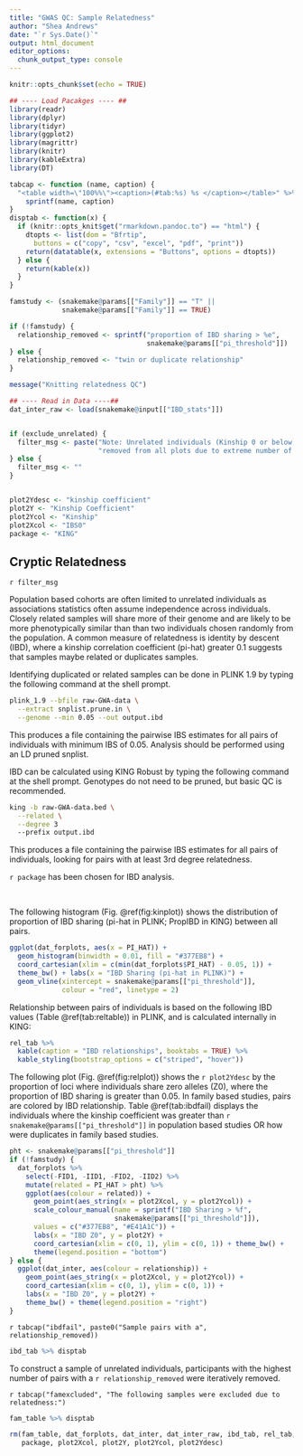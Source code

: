 ```yaml
---
title: "GWAS QC: Sample Relatedness"
author: "Shea Andrews"
date: "`r Sys.Date()`"
output: html_document
editor_options:
  chunk_output_type: console
---
```


```r
knitr::opts_chunk$set(echo = TRUE)

## ---- Load Pacakges ---- ##
library(readr)
library(dplyr)
library(tidyr)
library(ggplot2)
library(magrittr)
library(knitr)
library(kableExtra)
library(DT)

tabcap <- function (name, caption) {
  "<table width=\"100%%\"><caption>(#tab:%s) %s </caption></table>" %>%
    sprintf(name, caption)
}
disptab <- function(x) {
  if (knitr::opts_knit$get("rmarkdown.pandoc.to") == "html") {
    dtopts <- list(dom = "Bfrtip",
      buttons = c("copy", "csv", "excel", "pdf", "print"))
    return(datatable(x, extensions = "Buttons", options = dtopts))
  } else {
    return(kable(x))
  }
}

famstudy <- (snakemake@params[["Family"]] == "T" ||
             snakemake@params[["Family"]] == TRUE)

if (!famstudy) {
  relationship_removed <- sprintf("proportion of IBD sharing > %e",
                                  snakemake@params[["pi_threshold"]])
} else {
  relationship_removed <- "twin or duplicate relationship"
}

message("Knitting relatedness QC")
```

```r
## ---- Read in Data ----##
dat_inter_raw <- load(snakemake@input[["IBD_stats"]])


if (exclude_unrelated) {
  filter_msg <- paste("Note: Unrelated individuals (Kinship 0 or below)",
                      "removed from all plots due to extreme number of pairs.")
} else {
  filter_msg <- ""
}


plot2Ydesc <- "kinship coefficient"
plot2Y <- "Kinship Coefficient"
plot2Ycol <- "Kinship"
plot2Xcol <- "IBS0"
package <- "KING"

```

## Cryptic Relatedness

`r filter_msg`

Population based cohorts are often limited to unrelated individuals as associations statistics often assume independence across individuals. Closely related samples will share more of their genome and are likely to be more phenotypically similar than than two individuals chosen randomly from the population. A common measure of relatedness is identity by descent (IBD), where a kinship correlation coefficient (pi-hat) greater 0.1 suggests that samples maybe related or duplicates samples.

Identifying duplicated or related samples can be done in PLINK 1.9 by typing the following command at the shell prompt.

```bash
plink_1.9 --bfile raw-GWA-data \
  --extract snplist.prune.in \
  --genome --min 0.05 --out output.ibd
```

This produces a file containing the pairwise IBS estimates for all pairs of individuals with minimum IBS of 0.05. Analysis should be performed using an LD pruned snplist.

IBD can be calculated using KING Robust by typing the following command at the shell prompt. Genotypes do not need to be pruned, but basic QC is recommended.

```bash
king -b raw-GWA-data.bed \
  --related \
  --degree 3
  --prefix output.ibd
```

This produces a file containing the pairwise IBS estimates for all pairs of individuals, looking for pairs with at least 3rd degree relatedness.

`r package` has been chosen for IBD analysis.

<br>

The following histogram (Fig. \@ref(fig:kinplot)) shows the distribution of proportion of IBD sharing (pi-hat in PLINK; PropIBD in KING) between all pairs.

```r
ggplot(dat_forplots, aes(x = PI_HAT)) +
  geom_histogram(binwidth = 0.01, fill = "#377EB8") +
  coord_cartesian(xlim = c(min(dat_forplots$PI_HAT) - 0.05, 1)) +
  theme_bw() + labs(x = "IBD Sharing (pi-hat in PLINK)") +
  geom_vline(xintercept = snakemake@params[["pi_threshold"]],
             colour = "red", linetype = 2)

```

Relationship between pairs of individuals is based on the following IBD values (Table \@ref(tab:reltable)) in PLINK, and is calculated internally in KING:

```r
rel_tab %>%
  kable(caption = "IBD relationships", booktabs = TRUE) %>%
  kable_styling(bootstrap_options = c("striped", "hover"))
```


The following plot (Fig. \@ref(fig:relplot)) shows the `r plot2Ydesc` by the proportion of loci where individuals share zero alleles (Z0), where the proportion of IBD sharing is greater than 0.05. In family based studies, pairs are colored by IBD relationship. Table \@ref(tab:ibdfail) displays the individuals where the kinship coefficient was greater than `r snakemake@params[["pi_threshold"]]` in population based studies OR how were duplicates in family based studies.

```r

pht <- snakemake@params[["pi_threshold"]]
if (!famstudy) {
  dat_forplots %>%
    select(-FID1, -IID1, -FID2, -IID2) %>%
    mutate(related = PI_HAT > pht) %>%
    ggplot(aes(colour = related)) +
      geom_point(aes_string(x = plot2Xcol, y = plot2Ycol)) +
      scale_colour_manual(name = sprintf("IBD Sharing > %f",
                          snakemake@params[["pi_threshold"]]),
      values = c("#377EB8", "#E41A1C")) +
      labs(x = "IBD Z0", y = plot2Y) +
      coord_cartesian(xlim = c(0, 1), ylim = c(0, 1)) + theme_bw() +
      theme(legend.position = "bottom")
} else {
  ggplot(dat_inter, aes(colour = relationship)) +
    geom_point(aes_string(x = plot2Xcol, y = plot2Ycol)) +
    coord_cartesian(xlim = c(0, 1), ylim = c(0, 1)) +
    labs(x = "IBD Z0", y = plot2Y) +
    theme_bw() + theme(legend.position = "right")
}
```

`r tabcap("ibdfail", paste0("Sample pairs with a", relationship_removed))`

```r
ibd_tab %>% disptab
```

To construct a sample of unrelated individuals, participants with the highest number of pairs with a `r relationship_removed` were iteratively removed.

`r tabcap("famexcluded", "The following samples were excluded due to relatedness:")`

```r
fam_table %>% disptab
```

```r
rm(fam_table, dat_forplots, dat_inter, dat_inter_raw, ibd_tab, rel_tab,
   package, plot2Xcol, plot2Y, plot2Ycol, plot2Ydesc)
```
